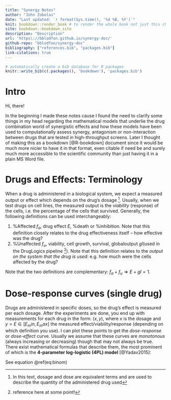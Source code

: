 ```yaml
---
title: "Synergy Notes"
author: "John Zobolas"
date: "Last updated: `r format(Sys.time(), '%d %B, %Y')`"
knit: bookdown::render_book # to render the whole book not just this chapter
site: bookdown::bookdown_site
description: "Description"
url: 'https\://bblodfon.github.io/synergy-doc/'
github-repo: "bblodfon/synergy-doc"
bibliography: ["references.bib", "packages.bib"]
link-citations: true
---
```


```r
# automatically create a bib database for R packages
knitr::write_bib(c(.packages(), 'bookdown'), 'packages.bib')
```

# Intro {-}

Hi, there!

In the beginning I made these notes cause I found the need to clarify some things in my head regarding the mathematical models that underlie the drug combination world of synergistic effects and how these models have been used to computationally assess synergy, antagonism or non-interaction between drugs that are tested in high-throughput screens. 
Later I thought of making this as a bookdown [@R-bookdown] document since it would be much more nicier to have it in that format, even citable if need be and surely much more accessible to the scientific community than just having it in a plain MS Word file.

# Drugs and Effects: Terminology {-}

When a drug is administered in a biological system, we expect a measured output or effect which depends on the drug’s dosage ^[In this text, dosage and dose are equivalent terms and are used to describe the quantity of the administered drug used].
Usually, when we test drugs on cell lines, the measured output is the *viability* (response) of the cells, i.e. the percentage of the cells that survived. Generally, the following definitions can be used interchangeably:

  1. %Affected $f_a$, drug effect $E$, %death or %inhibition. Note that this definition closely relates to the drug effectiveness itself – how effective was the drug?
  2. %Unaffected $f_u$, viability, cell growth, survival, globaloutput $gl$(used in the DrugLogics pipeline ^[reference here at some point!]). Note that this definition relates to the *output on the system that the drug is used*: e.g. how much were the cells affected by the drug?

Note that the two definitions are complementary: $f_a+f_u \Rightarrow E+gl=1$.

# Dose-response curves (single drug) {-}

Drugs are administered in specific doses, so the drug’s effect is measured per each dosage. 
After the experiments are done, you end up with measurements for each drug in the form: $(x,y)$, where $x$ is the dosage and $y=E \in [E_min,E_max]$  the measured effect/viability/response (depending on which definition you use). 
I can plot these points to get the *dose-response* or *dose-effect* curve. 
Usually we assume that these curves are *monotonous* (always increasing or decreasing) though that may not always be true. 
There exist mathematical formulas that describe them, the most prominent of which is the **4-parameter log-logistic (4PL) model** [@Yadav2015]:

\begin{equation} 
  f\left(k\right) = \binom{n}{k} p^k\left(1-p\right)^{n-k}
  (\#eq:binom)
\end{equation}

See equation \@ref(eq:binom)

